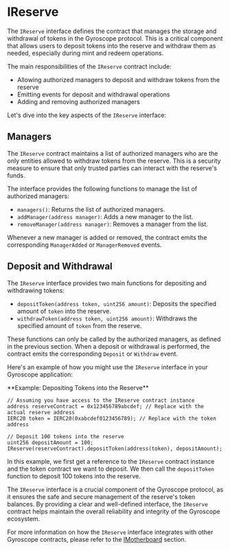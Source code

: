 
# IReserve

The `IReserve` interface defines the contract that manages the storage and withdrawal of tokens in the Gyroscope protocol. This is a critical component that allows users to deposit tokens into the reserve and withdraw them as needed, especially during mint and redeem operations.

The main responsibilities of the `IReserve` contract include:

* Allowing authorized managers to deposit and withdraw tokens from the reserve
* Emitting events for deposit and withdrawal operations
* Adding and removing authorized managers

Let's dive into the key aspects of the `IReserve` interface:

## Managers

The `IReserve` contract maintains a list of authorized managers who are the only entities allowed to withdraw tokens from the reserve. This is a security measure to ensure that only trusted parties can interact with the reserve's funds.

The interface provides the following functions to manage the list of authorized managers:

- `managers()`: Returns the list of authorized managers.
- `addManager(address manager)`: Adds a new manager to the list.
- `removeManager(address manager)`: Removes a manager from the list.

Whenever a new manager is added or removed, the contract emits the corresponding `ManagerAdded` or `ManagerRemoved` events.

## Deposit and Withdrawal

The `IReserve` interface provides two main functions for depositing and withdrawing tokens:

- `depositToken(address token, uint256 amount)`: Deposits the specified amount of `token` into the reserve.
- `withdrawToken(address token, uint256 amount)`: Withdraws the specified amount of `token` from the reserve.

These functions can only be called by the authorized managers, as defined in the previous section. When a deposit or withdrawal is performed, the contract emits the corresponding `Deposit` or `Withdraw` event.

Here's an example of how you might use the `IReserve` interface in your Gyroscope application:

<Callout type="info">
**Example: Depositing Tokens into the Reserve**

```solidity
// Assuming you have access to the IReserve contract instance
address reserveContract = 0x123456789abcdef; // Replace with the actual reserve address
IERC20 token = IERC20(0xabcdef0123456789); // Replace with the token address

// Deposit 100 tokens into the reserve
uint256 depositAmount = 100;
IReserve(reserveContract).depositToken(address(token), depositAmount);
```
</Callout>

In this example, we first get a reference to the `IReserve` contract instance and the token contract we want to deposit. We then call the `depositToken` function to deposit 100 tokens into the reserve.

The `IReserve` interface is a crucial component of the Gyroscope protocol, as it ensures the safe and secure management of the reserve's token balances. By providing a clear and well-defined interface, the `IReserve` contract helps maintain the overall reliability and integrity of the Gyroscope ecosystem.

For more information on how the `IReserve` interface integrates with other Gyroscope contracts, please refer to the [IMotherboard](/imotherboard) section.